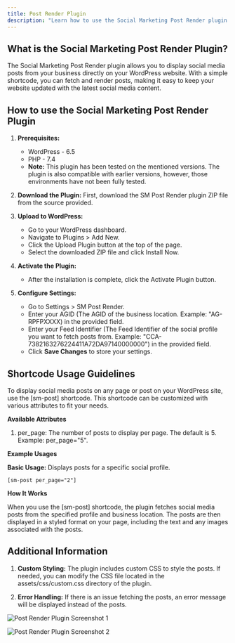 ```yaml
---
title: Post Render Plugin
description: "Learn how to use the Social Marketing Post Render plugin to display social media posts from your business directly on your WordPress website"
---
```


## What is the Social Marketing Post Render Plugin?

The Social Marketing Post Render plugin allows you to display social media posts from your business directly on your WordPress website. With a simple shortcode, you can fetch and render posts, making it easy to keep your website updated with the latest social media content.

## How to use the Social Marketing Post Render Plugin

1. **Prerequisites:**
   - WordPress - 6.5
   - PHP - 7.4
   - **Note:** This plugin has been tested on the mentioned versions. The plugin is also compatible with earlier versions, however, those environments have not been fully tested.

2. **Download the Plugin:** First, download the SM Post Render plugin ZIP file from the source provided.

3. **Upload to WordPress:**
   - Go to your WordPress dashboard.
   - Navigate to Plugins > Add New.
   - Click the Upload Plugin button at the top of the page.
   - Select the downloaded ZIP file and click Install Now.

4. **Activate the Plugin:**
   - After the installation is complete, click the Activate Plugin button.

5. **Configure Settings:**
   - Go to Settings > SM Post Render.
   - Enter your AGID (The AGID of the business location. Example: "AG-RPFPXXXX) in the provided field.
   - Enter your Feed Identifier (The Feed Identifier of the social profile you want to fetch posts from. Example: "CCA-7382163276224411A72DA97140000000") in the provided field.
   - Click **Save Changes** to store your settings.

## Shortcode Usage Guidelines

To display social media posts on any page or post on your WordPress site, use the [sm-post] shortcode. This shortcode can be customized with various attributes to fit your needs.

**Available Attributes**

1. per_page: The number of posts to display per page. The default is 5. Example: per_page="5".

**Example Usages**

**Basic Usage:** Displays posts for a specific social profile.

```
[sm-post per_page="2"]
```

**How It Works**

When you use the [sm-post] shortcode, the plugin fetches social media posts from the specified profile and business location. The posts are then displayed in a styled format on your page, including the text and any images associated with the posts.

## Additional Information

1. **Custom Styling:** The plugin includes custom CSS to style the posts. If needed, you can modify the CSS file located in the assets/css/custom.css directory of the plugin.

2. **Error Handling:** If there is an issue fetching the posts, an error message will be displayed instead of the posts.

![Post Render Plugin Screenshot 1](/img/social-marketing/post-render-plugin/image1.png)

![Post Render Plugin Screenshot 2](/img/social-marketing/post-render-plugin/image2.png)